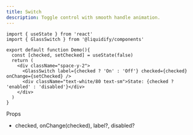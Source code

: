 ```yaml
---
title: Switch
description: Toggle control with smooth handle animation.
---
```


```tsx live
import { useState } from 'react'
import { GlassSwitch } from '@liquidify/components'

export default function Demo(){
  const [checked, setChecked] = useState(false)
  return (
    <div className="space-y-2">
      <GlassSwitch label={checked ? 'On' : 'Off'} checked={checked} onChange={setChecked} />
      <div className="text-white/80 text-sm">State: {checked ? 'enabled' : 'disabled'}</div>
    </div>
  )
}
```

Props
- checked, onChange(checked), label?, disabled?

